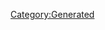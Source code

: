 {{Texts/Music
 |ID=21
 |MusicName=ライオン
 |OfficialName=ライオン
 |VocalName=シェリル・ノーム starring May'n、ランカ・リー＝中島愛
 |VocalNameLF=シェリル・ノーム starring May'n、ランカ・リー＝中島愛
 |Description=作品：マクロスF

歌手：シェリル・ノーム starring May'n、
　　　ランカ・リー＝中島愛

作詞：Gabriela Robin
作曲：菅野よう子
 |BuyURL=https://recochoku.jp/song/S20167577/
 |StoryDesc=
 |StoryTitle=
 |BannerId=3
 |AnmStoreURL=https://anime.dmkt-sp.jp/animestore/ci_pc?workId=20494
}}
[[Category:Generated]]
